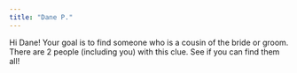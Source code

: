 ```yaml
---
title: "Dane P."
---
```


Hi Dane! Your goal is to find someone who is a cousin of the bride or groom. There are 2 people (including you) with this clue. See if you can find them all!

